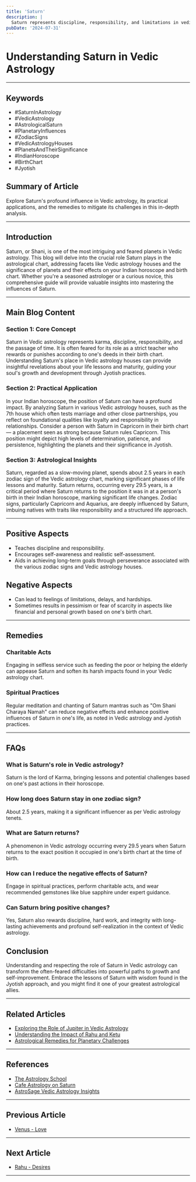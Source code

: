 ```yaml
---
title: 'Saturn'
description: |
  Saturn represents discipline, responsibility, and limitations in vedic astrology
pubDate: '2024-07-31'
---
```


# Understanding Saturn in Vedic Astrology

---

## Keywords
- #SaturnInAstrology
- #VedicAstrology
- #AstrologicalSaturn
- #PlanetaryInfluences
- #ZodiacSigns
- #VedicAstrologyHouses
- #PlanetsAndTheirSignificance
- #IndianHoroscope
- #BirthChart
- #Jyotish

## Summary of Article 
Explore Saturn's profound influence in Vedic astrology, its practical applications, and the remedies to mitigate its challenges in this in-depth analysis.

---

## Introduction
Saturn, or Shani, is one of the most intriguing and feared planets in Vedic astrology. This blog will delve into the crucial role Saturn plays in the astrological chart, addressing facets like Vedic astrology houses and the significance of planets and their effects on your Indian horoscope and birth chart. Whether you're a seasoned astrologer or a curious novice, this comprehensive guide will provide valuable insights into mastering the influences of Saturn.

---

## Main Blog Content

### **Section 1: Core Concept**
Saturn in Vedic astrology represents karma, discipline, responsibility, and the passage of time. It is often feared for its role as a strict teacher who rewards or punishes according to one's deeds in their birth chart. Understanding Saturn's place in Vedic astrology houses can provide insightful revelations about your life lessons and maturity, guiding your soul's growth and development through Jyotish practices.

### **Section 2: Practical Application**
In your Indian horoscope, the position of Saturn can have a profound impact. By analyzing Saturn in various Vedic astrology houses, such as the 7th house which often tests marriage and other close partnerships, you reflect on foundational qualities like loyalty and responsibility in relationships. Consider a person with Saturn in Capricorn in their birth chart — a placement seen as strong because Saturn rules Capricorn. This position might depict high levels of determination, patience, and persistence, highlighting the planets and their significance in Jyotish.

### **Section 3: Astrological Insights**
Saturn, regarded as a slow-moving planet, spends about 2.5 years in each zodiac sign of the Vedic astrology chart, marking significant phases of life lessons and maturity. Saturn returns, occurring every 29.5 years, is a critical period where Saturn returns to the position it was in at a person's birth in their Indian horoscope, marking significant life changes. Zodiac signs, particularly Capricorn and Aquarius, are deeply influenced by Saturn, imbuing natives with traits like responsibility and a structured life approach.

---

## Positive Aspects
- Teaches discipline and responsibility.
- Encourages self-awareness and realistic self-assessment.
- Aids in achieving long-term goals through perseverance associated with the various zodiac signs and Vedic astrology houses.

## Negative Aspects
- Can lead to feelings of limitations, delays, and hardships.
- Sometimes results in pessimism or fear of scarcity in aspects like financial and personal growth based on one's birth chart.

---

## Remedies

### Charitable Acts
Engaging in selfless service such as feeding the poor or helping the elderly can appease Saturn and soften its harsh impacts found in your Vedic astrology chart.

### Spiritual Practices
Regular meditation and chanting of Saturn mantras such as "Om Shani Charaya Namah" can reduce negative effects and enhance positive influences of Saturn in one's life, as noted in Vedic astrology and Jyotish practices.

---

## FAQs 
### What is Saturn's role in Vedic astrology?
Saturn is the lord of Karma, bringing lessons and potential challenges based on one's past actions in their horoscope.

### How long does Saturn stay in one zodiac sign?
About 2.5 years, making it a significant influencer as per Vedic astrology tenets.

### What are Saturn returns?
A phenomenon in Vedic astrology occurring every 29.5 years when Saturn returns to the exact position it occupied in one's birth chart at the time of birth.

### How can I reduce the negative effects of Saturn?
Engage in spiritual practices, perform charitable acts, and wear recommended gemstones like blue sapphire under expert guidance.

### Can Saturn bring positive changes?
Yes, Saturn also rewards discipline, hard work, and integrity with long-lasting achievements and profound self-realization in the context of Vedic astrology.

## Conclusion
Understanding and respecting the role of Saturn in Vedic astrology can transform the often-feared difficulties into powerful paths to growth and self-improvement. Embrace the lessons of Saturn with wisdom found in the Jyotish approach, and you might find it one of your greatest astrological allies.

---

## Related Articles
- [Exploring the Role of Jupiter in Vedic Astrology](link)
- [Understanding the Impact of Rahu and Ketu](link)
- [Astrological Remedies for Planetary Challenges](link)

---

## References
- [The Astrology School](https://theastrologyschool.com/)
- [Cafe Astrology on Saturn](https://cafeastrology.com/saturn.html)
- [AstroSage Vedic Astrology Insights](https://www.astrosage.com/astrology/)
---

## Previous Article
- [Venus - Love](/blogs-md/03_Planets/0306_Venus.mdx)

---

## Next Article
- [Rahu - Desires](/blogs-md/03_Planets/0308_Rahu.mdx)

---

